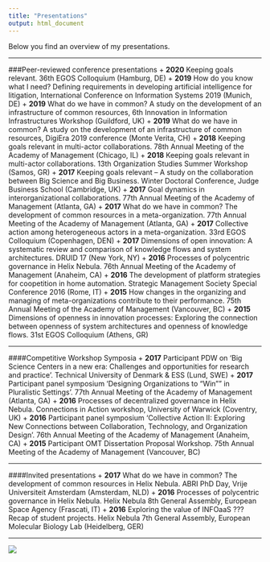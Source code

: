 ```yaml
---
title: "Presentations"
output: html_document
---
```

Below you find an overview of my presentations.

***
###Peer-reviewed conference presentations
+ **2020**  Keeping goals relevant. 36th EGOS Colloquium (Hamburg, DE)
+ **2019**	How do you know what I need? Defining requirements in developing artificial intelligence for litigation, International Conference on Information Systems 2019 (Munich, DE)
+ **2019**	What do we have in common? A study on the development of an infrastructure of common resources, 6th Innovation in Information Infrastructures Workshop (Guildford, UK)
+ **2019**	What do we have in common? A study on the development of an infrastructure of common resources, DigiEra 2019 conference (Monte Verita, CH)
+ **2018**	Keeping goals relevant in multi-actor collaborations. 78th Annual Meeting of the Academy of Management (Chicago, IL)
+ **2018**  Keeping goals relevant in multi-actor collaborations. 13th Organization Studies Summer Workshop (Samos, GR)
+ **2017**  Keeping goals relevant -- A study on the collaboration between Big Science and Big Business. Winter Doctoral Conference, Judge Business School (Cambridge, UK)
+ **2017**	Goal dynamics in interorganizational collaborations. 77th Annual Meeting of the Academy of Management (Atlanta, GA)
+ **2017**	What do we have in common? The development of common resources in a meta-organization. 77th Annual Meeting of the Academy of Management (Atlanta, GA)
+ **2017**	Collective action among heterogeneous actors in a meta-organization. 33rd EGOS Colloquium (Copenhagen, DEN)
+ **2017**	Dimensions of open innovation: A systematic review and comparison of knowledge flows and system architectures. DRUID 17 (New York, NY)
+ **2016**	Processes of polycentric governance in Helix Nebula. 76th Annual Meeting of the Academy of Management (Anaheim, CA)
+ **2016**	The development of platform strategies for coopetition in home automation. Strategic Management Society Special Conference 2016 (Rome, IT)
+ **2015**	How changes in the organizing and managing of meta-organizations contribute to their performance. 75th Annual Meeting of the Academy of Management (Vancouver, BC)
+ **2015**	Dimensions of openness in innovation processes: Exploring the connection between openness of system architectures and openness of knowledge flows. 31st EGOS Colloquium (Athens, GR)

***
####Competitive Workshop Symposia
+ **2017**	Participant PDW on 'Big Science Centers in a new era: Challenges and opportunities for research and practice'. Technical University of Denmark & ESS (Lund, SWE)
+ **2017**	Participant panel symposium 'Designing Organizations to "Win"" in Pluralistic Settings'. 77th Annual Meeting of the Academy of Management (Atlanta, GA)
+ **2016**	Processes of decentralized governance in Helix Nebula. Connections in Action workshop, University of Warwick (Coventry, UK)
+ **2016**	Participant panel symposium 'Collective Action II: Exploring New Connections between Collaboration, Technology, and Organization Design'. 76th Annual Meeting of the Academy of Management (Anaheim, CA)
+ **2015**	Participant OMT Dissertation Proposal Workshop. 75th Annual Meeting of the Academy of Management (Vancouver, BC)

***
####Invited presentations
+ **2017**	What do we have in common? The development of common resources in Helix Nebula. ABRI PhD Day, Vrije Universiteit Amsterdam (Amsterdam, NLD)
+ **2016**	Processes of polycentric governance in Helix Nebula. Helix Nebula 8th General Assembly, European Space Agency (Frascati, IT)
+ **2016**	Exploring the value of INFOaaS ??? Recap of student projects. Helix Nebula 7th General Assembly, European Molecular Biology Lab (Heidelberg, GER)

***

![](https://www.jochemhummel.com/pictures/IMG_0619.jpg)